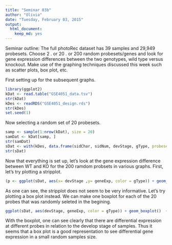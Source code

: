 ```yaml
---
title: "Seminar 03b"
author: "Olivia"
date: "Tuesday, February 03, 2015"
output:
  html_document:
    keep_md: yes
---
```

Seminar outline: 
The full photoRec dataset has 39 samples and 29,949 probesets. Choose 2 . or 20 . or 200 random probesets/genes and look for gene expression differences between the two genotypes, wild type versus knockout. Make use of the graphing techniques discussed this week such as scatter plots, box plot, etc. 

First setting up for the subsequent graphs. 

```r
library(ggplot2)
kDat <- read.table("GSE4051_data.tsv")
str(kDat)
kDes <- readRDS("GSE4051_design.rds")
str(kDes)
set.seed(1)
```

Now selecting a random set of 20 probesets. 

```r
samp <- sample(1:nrow(kDat), size = 20)
samDat <- kDat[samp, ]
str(samDat)
sDat <- with(kDes, data.frame(sidChar, sidNum, devStage, gType, probeset = factor(rep(rownames(samDat), each = nrow(kDes))), geneExp = as.vector(t(as.matrix(samDat)))))
str(sDat)
```

Now that everything is set up, let's look at the gene expression difference between WT and KO for the 200 ramdom probsets in various graphs. First, let's try plotting a stripplot. 

```r
(p <- ggplot(sDat, aes(x= devStage ,y= geneExp, color = gType)) + geom_point() + stat_summary(fun.y = mean, geom = "point", shape = 4, size = 4))
```

As one can see, the stripplot does not seem to be very informative. Let's try plotting a box plot instead. We can make one boxplot for each of the 20 probes that was randomly seleted in the begining.  

```r
ggplot(sDat, aes(devStage, geneExp, color = gType)) + geom_boxplot()  + facet_wrap(~ probeset, ncol=5) + stat_summary(fun.y = mean, geom = "point", shape = 4, size = 4)
```

With the boxplot, one can see clearly that there are differential expression at different probes in relation to the develop stage of samples. Thus it seems that a box plot is a good representation to see differential gene expression in a small random samples size. 


